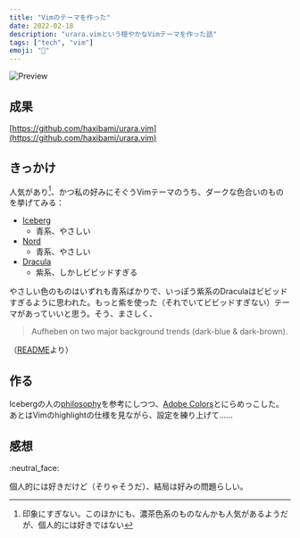 ```yaml
---
title: "Vimのテーマを作った"
date: 2022-02-18
description: "urara.vimという穏やかなVimテーマを作った話"
tags: ["tech", "vim"]
emoji: "🎋"
---
```


![Preview](../../assets/image/urara_vim_preview.png)

## 成果

[https://github.com/haxibami/urara.vim](https://github.com/haxibami/urara.vim)

## きっかけ

人気があり[^1]、かつ私の好みにそぐうVimテーマのうち、ダークな色合いのものを挙げてみる：

[^1]: 印象にすぎない。このほかにも、濃茶色系のものなんかも人気があるようだが、個人的には好きではない

- [Iceberg](https://cocopon.github.io/iceberg.vim/)
  - 青系、やさしい
- [Nord](https://www.nordtheme.com/ports/vim)
  - 青系、やさしい
- [Dracula](https://draculatheme.com/vim)
  - 紫系、しかしビビッドすぎる

やさしい色のものはいずれも青系ばかりで、いっぽう紫系のDraculaはビビッドすぎるように思われた。もっと紫を使った（それでいてビビッドすぎない）テーマがあっていいと思う。そう、まさしく、

> Aufheben on two major background trends (dark-blue & dark-brown).

（[README](https://github.com/haxibami/urara.vim)より）

## 作る

Icebergの人の[philosophy](https://speakerdeck.com/cocopon/creating-your-lovely-color-scheme)を参考にしつつ、[Adobe Colors](https://color.adobe.com)とにらめっこした。あとはVimのhighlightの仕様を見ながら、設定を練り上げて……

## 感想

:neutral\_face:

個人的には好きだけど（そりゃそうだ）、結局は好みの問題らしい。
